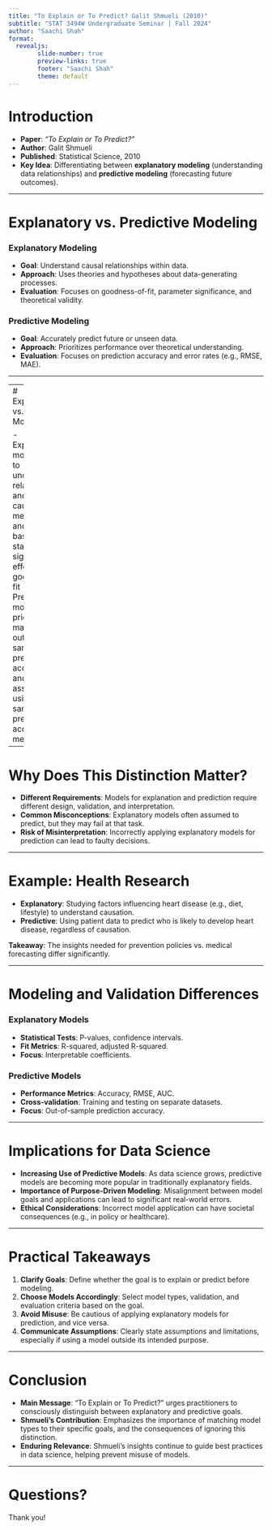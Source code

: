 ```yaml
---
title: "To Explain or To Predict? Galit Shmueli (2010)"
subtitle: "STAT 3494W Undergraduate Seminar | Fall 2024"
author: "Saachi Shah"
format:
  revealjs:
        slide-number: true
        preview-links: true
        footer: "Saachi Shah"
        theme: default
---
```


# Introduction

- **Paper**: *"To Explain or To Predict?"*
- **Author**: Galit Shmueli
- **Published**: Statistical Science, 2010
- **Key Idea**: Differentiating between **explanatory modeling** (understanding data relationships) and **predictive modeling** (forecasting future outcomes).

---

# Explanatory vs. Predictive Modeling

### Explanatory Modeling

- **Goal**: Understand causal relationships within data.
- **Approach**: Uses theories and hypotheses about data-generating processes.
- **Evaluation**: Focuses on goodness-of-fit, parameter significance, and theoretical validity.

### Predictive Modeling

- **Goal**: Accurately predict future or unseen data.
- **Approach**: Prioritizes performance over theoretical understanding.
- **Evaluation**: Focuses on prediction accuracy and error rates (e.g., RMSE, MAE).

---

---
# Explanatory vs. Predictive Modeling

- Explanatory models aim to understand relationships and uncover causal mechanisms and are based on statistical significance, effect sizes, goodness of fit
- Predictive models prioritize maximizing out of sample predictive accuracy and are assessed using out of sample predictive accuracy measures

---

# Why Does This Distinction Matter?

- **Different Requirements**: Models for explanation and prediction require different design, validation, and interpretation.
- **Common Misconceptions**: Explanatory models often assumed to predict, but they may fail at that task.
- **Risk of Misinterpretation**: Incorrectly applying explanatory models for prediction can lead to faulty decisions.

---

# Example: Health Research

- **Explanatory**: Studying factors influencing heart disease (e.g., diet, lifestyle) to understand causation.
- **Predictive**: Using patient data to predict who is likely to develop heart disease, regardless of causation.

**Takeaway**: The insights needed for prevention policies vs. medical forecasting differ significantly.

---

# Modeling and Validation Differences

### Explanatory Models

- **Statistical Tests**: P-values, confidence intervals.
- **Fit Metrics**: R-squared, adjusted R-squared.
- **Focus**: Interpretable coefficients.

### Predictive Models

- **Performance Metrics**: Accuracy, RMSE, AUC.
- **Cross-validation**: Training and testing on separate datasets.
- **Focus**: Out-of-sample prediction accuracy.

---

# Implications for Data Science

- **Increasing Use of Predictive Models**: As data science grows, predictive models are becoming more popular in traditionally explanatory fields.
- **Importance of Purpose-Driven Modeling**: Misalignment between model goals and applications can lead to significant real-world errors.
- **Ethical Considerations**: Incorrect model application can have societal consequences (e.g., in policy or healthcare).

---

# Practical Takeaways

1. **Clarify Goals**: Define whether the goal is to explain or predict before modeling.
2. **Choose Models Accordingly**: Select model types, validation, and evaluation criteria based on the goal.
3. **Avoid Misuse**: Be cautious of applying explanatory models for prediction, and vice versa.
4. **Communicate Assumptions**: Clearly state assumptions and limitations, especially if using a model outside its intended purpose.

---

# Conclusion

- **Main Message**: "To Explain or To Predict?" urges practitioners to consciously distinguish between explanatory and predictive goals.
- **Shmueli’s Contribution**: Emphasizes the importance of matching model types to their specific goals, and the consequences of ignoring this distinction.
- **Enduring Relevance**: Shmueli's insights continue to guide best practices in data science, helping prevent misuse of models.

---

# Questions?

Thank you!

